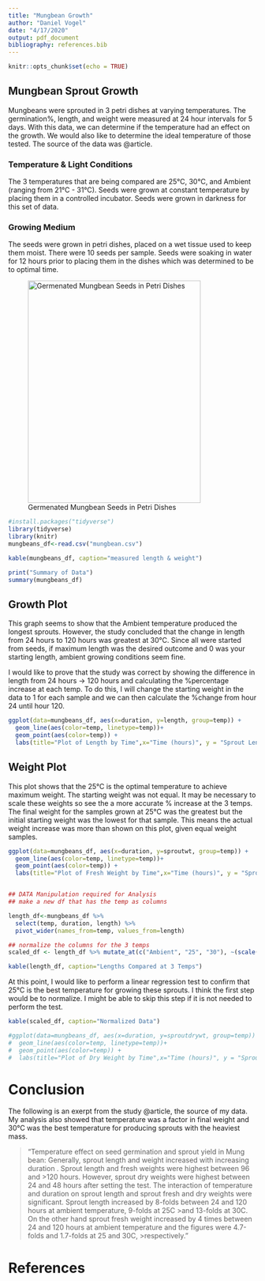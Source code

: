 ```yaml
---
title: "Mungbean Growth"
author: "Daniel Vogel"
date: "4/17/2020"
output: pdf_document
bibliography: references.bib
---
```


```r
knitr::opts_chunk$set(echo = TRUE)
```

## Mungbean Sprout Growth

Mungbeans were sprouted in 3 petri dishes at varying temperatures.  The germination%, length, and weight were measured at 24 hour intervals for 5 days.  With this data, we can determine if the temperature had an effect on the growth.  We would also like to determine the ideal temperature of those tested.  The source of the data was @article.

### Temperature & Light Conditions

The 3 temperatures that are being compared are 25&deg;C, 30&deg;C, and Ambient (ranging from 21&deg;C - 31&deg;C).  Seeds were grown at constant temperature by placing them in a controlled incubator.  Seeds were grown in darkness for this set of data.

### Growing Medium

The seeds were grown in petri dishes, placed on a wet tissue used to keep them moist.  There were 10 seeds per sample.  Seeds were soaking in water for 12 hours prior to placing them in the dishes which was determined to be to optimal time.


![Germenated Mungbean Seeds in Petri Dishes](Germinated-seeds.png){#id .class width=350 height=450px}

```r
#install.packages("tidyverse")
library(tidyverse)
library(knitr)
mungbeans_df<-read.csv("mungbean.csv")

kable(mungbeans_df, caption="measured length & weight")

print("Summary of Data")
summary(mungbeans_df)
```


## Growth Plot

This graph seems to show that the Ambient temperature produced the longest sprouts.  However, the study concluded that the change in length from 24 hours to 120 hours was greatest at 30&deg;C.  Since all were started from seeds, if maximum length was the desired outcome and 0 was your starting length, ambient growing conditions seem fine.

I would like to prove that the study was correct by showing the difference in length from 24 hours -> 120 hours and calculating the %percentage increase at each temp.  To do this, I will change the starting weight in the data to 1 for each sample and we can then calculate the %change from hour 24 until hour 120.

```r

ggplot(data=mungbeans_df, aes(x=duration, y=length, group=temp)) +
  geom_line(aes(color=temp, linetype=temp))+
  geom_point(aes(color=temp)) +
  labs(title="Plot of Length by Time",x="Time (hours)", y = "Sprout Length (cm)")
```

## Weight Plot

This plot shows that the 25&deg;C is the optimal temperature to achieve maximum weight. The starting weight was not equal.  It may be necessary to scale these weights so see the a more accurate % increase at the 3 temps. The final weight for the samples grown at 25&deg;C was the greatest but the initial starting weight was the lowest for that sample.  This means the actual weight increase was more than shown on this plot, given equal weight samples.

```r
ggplot(data=mungbeans_df, aes(x=duration, y=sproutwt, group=temp)) +
  geom_line(aes(color=temp, linetype=temp))+
  geom_point(aes(color=temp)) +
  labs(title="Plot of Fresh Weight by Time",x="Time (hours)", y = "Sprout Weight (g)")


## DATA Manipulation required for Analysis
## make a new df that has the temp as columns

length_df<-mungbeans_df %>% 
  select(temp, duration, length) %>%
  pivot_wider(names_from=temp, values_from=length)

## normalize the columns for the 3 temps
scaled_df <- length_df %>% mutate_at(c("Ambient", "25", "30"), ~(scale(.) %>% as.vector))

kable(length_df, caption="Lengths Compared at 3 Temps")
```

At this point, I would like to perform a linear regression test to confirm that 25&deg;C is the best temperature for growing these sprouts.  I think the first step would be to normalize.  I might be able to skip this step if it is not needed to perform the test.

```r
kable(scaled_df, caption="Normalized Data")

#ggplot(data=mungbeans_df, aes(x=duration, y=sproutdrywt, group=temp)) +
#  geom_line(aes(color=temp, linetype=temp))+
#  geom_point(aes(color=temp)) +
#  labs(title="Plot of Dry Weight by Time",x="Time (hours)", y = "Sprout Weight (g)")
```

# Conclusion

The following is an exerpt from the study @article, the source of my data.  My analysis also showed that temperature was a factor in final weight and 30&deg;C was the best temperature for producing sprouts with the heaviest mass.

>"Temperature effect  on seed germination and  sprout yield in Mung bean: Generally,  sprout  length  and  weight
>increased  with increasing  duration .  Sprout length  and fresh weights  were  highest  between  96
>and >120  hours. However, sprout dry weights  were highest between  24 and  48  hours  after setting  the test.
>The interaction of temperature  and  duration on  sprout  length and  sprout fresh and dry weights were
>significant. Sprout length increased by 8-folds between 24 and 120 hours at ambient  temperature,
>9-folds  at  25C >and  13-folds  at 30C. On the other hand sprout fresh weight increased by  4  times  between
>24 and 120  hours at ambient temperature and the figures were 4.7-folds and 1.7-folds at 25 and 30C, >respectively." 


# References